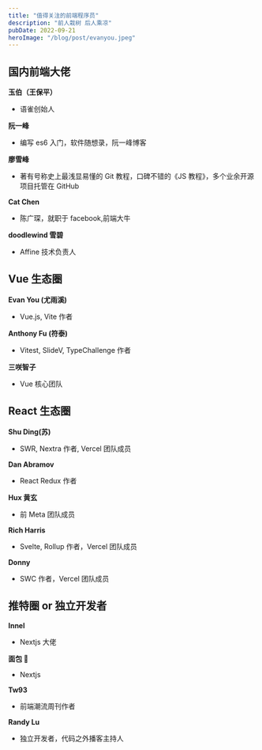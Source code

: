 ```yaml
---
title: "值得关注的前端程序员"
description: "前人栽树 后人乘凉"
pubDate: 2022-09-21
heroImage: "/blog/post/evanyou.jpeg"
---
```


## 国内前端大佬

**玉伯（王保平）**

- 语雀创始人

**阮一峰**

- 编写 es6 入门，软件随想录，阮一峰博客

**廖雪峰**

- 著有号称史上最浅显易懂的 Git 教程，口碑不错的《JS 教程》，多个业余开源项目托管在 GitHub

**Cat Chen**

- 陈广琛，就职于 facebook,前端大牛

**doodlewind 雪碧**

- Affine 技术负责人

## Vue 生态圈

**Evan You (尤雨溪)**

- Vue.js, Vite 作者

**Anthony Fu (符泰)**

- Vitest, SlideV, TypeChallenge 作者

**三咲智子**

- Vue 核心团队

## React 生态圈

**Shu Ding(苏)**

- SWR, Nextra 作者, Vercel 团队成员

**Dan Abramov**

- React Redux 作者

**Hux 黄玄**

- 前 Meta 团队成员

**Rich Harris**

- Svelte, Rollup 作者，Vercel 团队成员

**Donny**

- SWC 作者，Vercel 团队成员

## 推特圈 or 独立开发者

**Innel**

- Nextjs 大佬

**面包 🍞**

- Nextjs

**Tw93**

- 前端潮流周刊作者

**Randy Lu**

- 独立开发者，代码之外播客主持人
